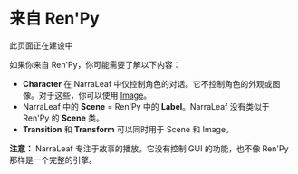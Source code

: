 
# 来自 Ren'Py

<Callout type="warning" emoji="⚠️">
    此页面正在建设中
</Callout>

如果你来自 Ren'Py，你可能需要了解以下内容：

- **Character** 在 NarraLeaf 中仅控制角色的对话。它不控制角色的外观或图像。对于这些，你可以使用 [Image](../core/elements/image)。
- NarraLeaf 中的 **Scene** = Ren'Py 中的 **Label**。NarraLeaf 没有类似于 Ren'Py 的 **Scene** 类。
- **Transition** 和 **Transform** 可以同时用于 Scene 和 Image。

**注意：** NarraLeaf 专注于故事的播放。它没有控制 GUI 的功能，也不像 Ren'Py 那样是一个完整的引擎。
